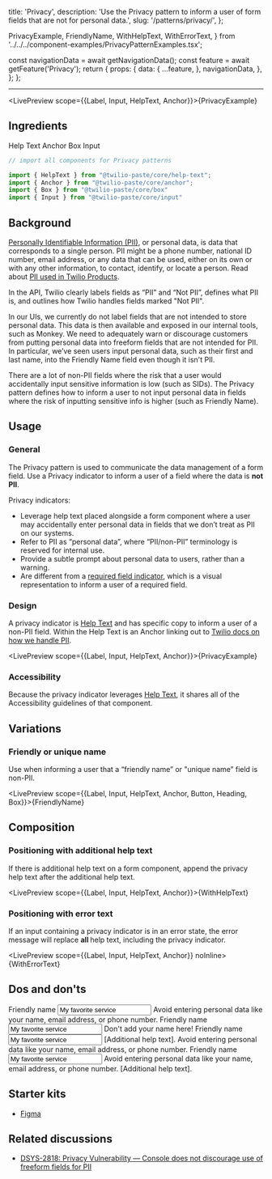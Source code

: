   title: 'Privacy',
  description: 'Use the Privacy pattern to inform a user of form fields that are not for personal data.',
  slug: '/patterns/privacy/',
};

  PrivacyExample,
  FriendlyName,
  WithHelpText,
  WithErrorText,
} from '../../../component-examples/PrivacyPatternExamples.tsx';


  const navigationData = await getNavigationData();
  const feature = await getFeature('Privacy');
  return {
    props: {
      data: {
        ...feature,
      },
      navigationData,
    },
  };
};

<content>

<NormalizedPatternHeader description={meta.description} name={meta.title} data={props.data} />

</content>

---

<contentwrapper>

<PageAside data={mdxHeadings} />

<content>

<LivePreview scope={{Label, Input, HelpText, Anchor}}>{PrivacyExample}</LivePreview>

## Ingredients

<Grid gutter="space30" marginBottom="space80">
  <Column>
    <Card>
      <Heading as="h3" variant="heading40" marginBottom="space0">
        <Anchor href="/components/help-text">Help Text</Anchor>
      </Heading>
    </Card>
  </Column>
  <Column>
    <Card>
      <Heading as="h3" variant="heading40" marginBottom="space0">
        <Anchor href="/components/anchor">Anchor</Anchor>
      </Heading>
    </Card>
  </Column>
  <Column>
    <Card>
      <Heading as="h3" variant="heading40" marginBottom="space0">
        <Anchor href="/primitives/box">Box</Anchor>
      </Heading>
    </Card>
  </Column>
</Grid>
<Grid gutter="space30" marginBottom="space80">
  <Column span={4}>
    <Card>
      <Heading as="h3" variant="heading40" marginBottom="space0">
        <Anchor href="/components/input">Input</Anchor>
      </Heading>
    </Card>
  </Column>
</Grid>

```jsx
// import all components for Privacy patterns

import {​ HelpText } from "@twilio-paste/core/help-text";
import { Anchor } from "@twilio-paste/core/anchor";
import { Box } from "@twilio-paste/core/box"
import { Input } from "@twilio-paste/core/input"

```

## Background

[Personally Identifiable Information (PII)](https://www.twilio.com/docs/glossary/what-is-personally-identifiable-information-pii#fields-marked-not-pii), or personal data, is data that corresponds to a single person. PII might be a phone number, national ID number, email address, or any data that can be used, either on its own or with any other information, to contact, identify, or locate a person. Read about [PII used in Twilio Products](https://wiki.hq.twilio.com/pages/viewpage.action?spaceKey=LEGAL&title=PII+used+in+Twilio+Products).

In the API, Twilio clearly labels fields as “PII” and “Not PII”, defines what PII is, and outlines how Twilio handles fields marked "Not PII".

In our UIs, we currently do not label fields that are not intended to store personal data. This data is then available and exposed in our internal tools, such as Monkey. We need to adequately warn or discourage customers from putting personal data into freeform fields that are not intended for PII. In particular, we’ve seen users input personal data, such as their first and last name, into the Friendly Name field even though it isn't PII.

There are a lot of non-PII fields where the risk that a user would accidentally input sensitive information is low (such as SIDs). The Privacy pattern defines how to inform a user to not input personal data in fields where the risk of inputting sensitive info is higher (such as Friendly Name).

## Usage

### General

The Privacy pattern is used to communicate the data management of a form field. Use a Privacy indicator to inform a user of a field where the data is <strong>not PII</strong>.

Privacy indicators:

- Leverage help text placed alongside a form component where a user may accidentally enter personal data in fields that we don’t treat as PII on our systems.
- Refer to PII as “personal data”, where “PII/non-PII” terminology is reserved for internal use.
- Provide a subtle prompt about personal data to users, rather than a warning.
- Are different from a [required field indicator](/components/input/#required-field-indicator), which is a visual representation to inform a user of a required field.

### Design

A privacy indicator is [Help Text](/components/help-text/#accessibility) and has specific copy to inform a user of a non-PII field. Within the Help Text is an Anchor linking out to [Twilio docs on how we handle PII](https://www.twilio.com/docs/glossary/what-is-personally-identifiable-information-pii).

<LivePreview scope={{Label, Input, HelpText, Anchor}}>{PrivacyExample}</LivePreview>

### Accessibility

Because the privacy indicator leverages [Help Text](/components/help-text/#accessibility), it shares all of the Accessibility guidelines of that component.

## Variations

### Friendly or unique name

Use when informing a user that a “friendly name” or "unique name” field is non-PII.

<LivePreview scope={{Label, Input, HelpText, Anchor, Button, Heading, Box}}>{FriendlyName}</LivePreview>

## Composition

### Positioning with additional help text

If there is additional help text on a form component, append the privacy help text after the additional help text.

<LivePreview scope={{Label, Input, HelpText, Anchor}}>{WithHelpText}</LivePreview>

### Positioning with error text

If an input containing a privacy indicator is in an error state, the error message will replace <strong> all </strong> help text, including the privacy indicator.

<LivePreview scope={{Label, Input, HelpText, Anchor}} noInline>
  {WithErrorText}
</LivePreview>

## Dos and don'ts

<DoDont>
  <Do title="Do" body="Use the same copy as in the pattern to indicate a non-PII field." preview={false}>
    <Box padding="space60">
      <Label htmlFor="do-1">Friendly name</Label>
      <Input type="text" id="do-1" aria-describedby="do-1-ht" value="My favorite service" />
      <HelpText id="do-1-ht">
        Avoid entering <Anchor href="https://www.twilio.com/docs/glossary/what-is-personally-identifiable-information-pii" showExternal>personal data</Anchor>
        like your name, email address, or phone number.
      </HelpText>
    </Box>
  </Do>
  <Dont
    title="Don't"
    body="Update the copy specific to a particular field as that may encourage inconsistencies across the customer experience. If the default copy doesn’t work for your use case, please create a Github Discussion to discuss adding a new variant."
    preview={false}
  >
    <Box padding="space60">
      <Label htmlFor="dont-1">Friendly name</Label>
      <Input type="text" id="dont-1" aria-describedby="dont-1-ht" value="My favorite service" />
      <HelpText id="dont-1-ht">Don't add your name here!</HelpText>
    </Box>
  </Dont>
</DoDont>
<DoDont>
  <Do title="Do" body="Append privacy help text so it is read after any additional help text." preview={false}>
    <Box padding="space60">
      <Label htmlFor="do-2">Friendly name</Label>
      <Input type="text" id="do-2" aria-describedby="do-2-ht" value="My favorite service" />
      <HelpText id="do-2-ht">
        [Additional help text]. Avoid entering <Anchor href="https://www.twilio.com/docs/glossary/what-is-personally-identifiable-information-pii" showExternal>personal data</Anchor>
        like your name, email address, or phone number.
      </HelpText>
    </Box>
  </Do>
  <Dont title="Don't" body="Add privacy help text before additional help text." preview={false}>
    <Box padding="space60">
      <Label htmlFor="dont-2">Friendly name</Label>
      <Input type="text" id="dont-2" aria-describedby="dont-2-ht" value="My favorite service" />
      <HelpText id="dont-2-ht">
        Avoid entering <Anchor href="https://www.twilio.com/docs/glossary/what-is-personally-identifiable-information-pii" showExternal>personal data</Anchor>
        like your name, email address, or phone number. [Additional help text].
      </HelpText>
    </Box>
  </Dont>
</DoDont>

## Starter kits

- [Figma](https://www.figma.com/file/S4z0Kqjb9AYosnkRQldLte/Paste-Patterns?node-id=1333%3A59088)

## Related discussions

- [DSYS-2818: Privacy Vulnerability — Console does not discourage use of freeform fields for PII](https://issues.corp.twilio.com/browse/DSYS-2818)

</content>

</contentwrapper>
